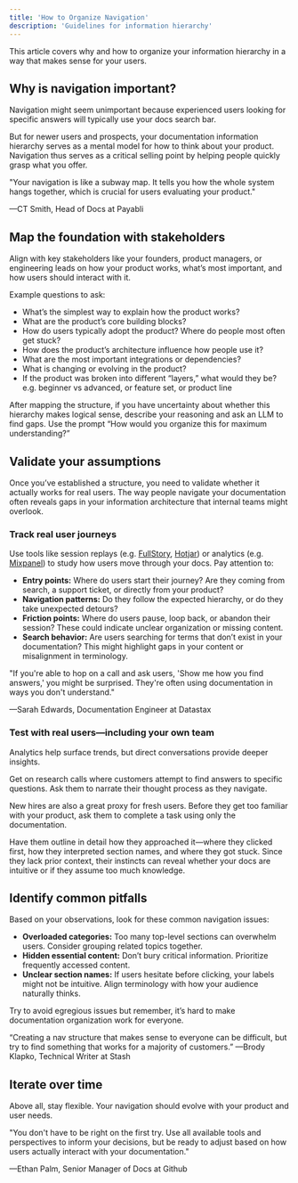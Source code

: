 ```yaml
---
title: 'How to Organize Navigation'
description: 'Guidelines for information hierarchy'
---
```


This article covers why and how to organize your information hierarchy in a way that makes sense for your users. 

## Why is navigation important?

Navigation might seem unimportant because experienced users looking for specific answers will typically use your docs search bar.

But for newer users and prospects, your documentation information hierarchy serves as a mental model for how to think about your product. Navigation thus serves as a critical selling point by helping people quickly grasp what you offer. 

<Note>
"Your navigation is like a subway map. It tells you how the whole system hangs together, which is crucial for users evaluating your product." 

—CT Smith, Head of Docs at Payabli

</Note>

## Map the foundation with stakeholders

Align with key stakeholders like your founders, product managers, or engineering leads on how your product works, what’s most important, and how users should interact with it. 

Example questions to ask: 

- What’s the simplest way to explain how the product works?
- What are the product’s core building blocks?
- How do users typically adopt the product? Where do people most often get stuck?
- How does the product’s architecture influence how people use it?
- What are the most important integrations or dependencies?
- What is changing or evolving in the product?
- If the product was broken into different “layers,” what would they be? e.g. beginner vs advanced, or feature set, or product line

After mapping the structure, if you have uncertainty about whether this hierarchy makes logical sense, describe your reasoning and ask an LLM to find gaps. Use the prompt “How would you organize this for maximum understanding?”

## Validate your assumptions

Once you’ve established a structure, you need to validate whether it actually works for real users. The way people navigate your documentation often reveals gaps in your information architecture that internal teams might overlook.

### **Track real user journeys**

Use tools like session replays (e.g. [FullStory](https://www.fullstory.com), [Hotjar](https://www.hotjar.com)) or analytics (e.g. [Mixpanel](https://mixpanel.com)) to study how users move through your docs. Pay attention to:

- **Entry points:** Where do users start their journey? Are they coming from search, a support ticket, or directly from your product?
- **Navigation patterns:** Do they follow the expected hierarchy, or do they take unexpected detours?
- **Friction points:** Where do users pause, loop back, or abandon their session? These could indicate unclear organization or missing content.
- **Search behavior:** Are users searching for terms that don’t exist in your documentation? This might highlight gaps in your content or misalignment in terminology.

<Note>
"If you're able to hop on a call and ask users, 'Show me how you find answers,' you might be surprised. They're often using documentation in ways you don't understand." 

—Sarah Edwards, Documentation Engineer at Datastax
</Note> 

### **Test with real users—including your own team**

Analytics help surface trends, but direct conversations provide deeper insights. 

Get on research calls where customers attempt to find answers to specific questions. Ask them to narrate their thought process as they navigate.

New hires are also a great proxy for fresh users. Before they get too familiar with your product, ask them to complete a task using only the documentation. 

Have them outline in detail how they approached it—where they clicked first, how they interpreted section names, and where they got stuck. Since they lack prior context, their instincts can reveal whether your docs are intuitive or if they assume too much knowledge.

## **Identify common pitfalls**

Based on your observations, look for these common navigation issues:

- **Overloaded categories:** Too many top-level sections can overwhelm users. Consider grouping related topics together.
- **Hidden essential content:** Don’t bury critical information. Prioritize frequently accessed content.
- **Unclear section names:** If users hesitate before clicking, your labels might not be intuitive. Align terminology with how your audience naturally thinks.

Try to avoid egregious issues but remember, it’s hard to make documentation organization work for everyone.

“Creating a nav structure that makes sense to everyone can be difficult, but try to find something that works for a majority of customers.” —Brody Klapko, Technical Writer at Stash

## Iterate over time

Above all, stay flexible. Your navigation should evolve with your product and user needs. 

<Note>
"You don't have to be right on the first try. Use all available tools and perspectives to inform your decisions, but be ready to adjust based on how users actually interact with your documentation." 

—Ethan Palm, Senior Manager of Docs at Github

</Note>